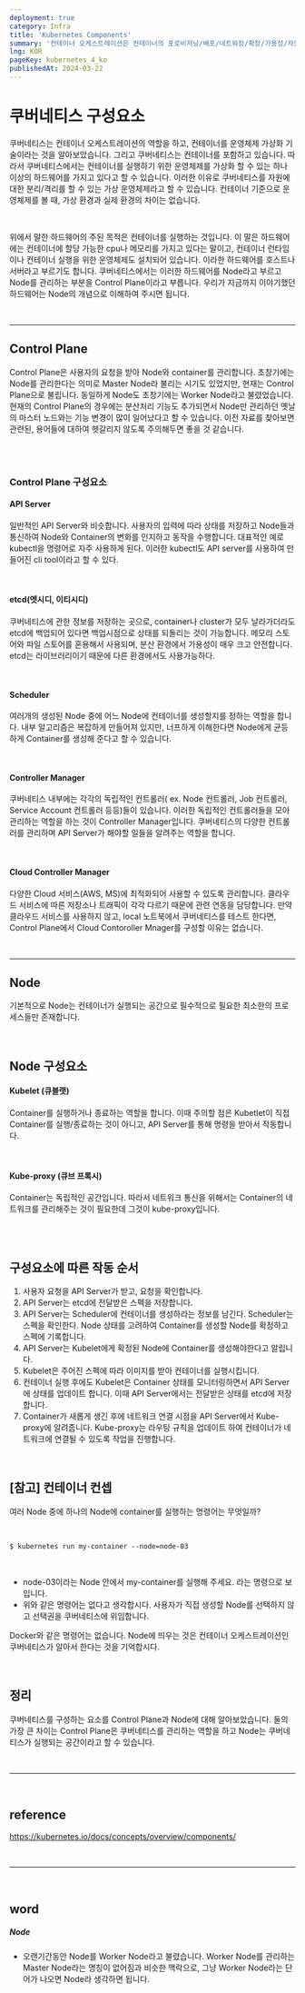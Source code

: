 ```yaml
---
deployment: true
category: Infra
title: 'Kubernetes Components'
summary: '컨테이너 오케스트레이션은 컨테이너의 포로비저닝/배포/네트워킹/확장/가용성/자원에 대한 통합 관리 합니다.'
lng: KOR
pageKey: kubernetes_4_ko
publishedAt: 2024-03-22
---
```


# 쿠버네티스 구성요소

쿠버네티스는 컨테이너 오케스트레이션의 역할을 하고, 컨테이너를 운영체제 가상화 기술이라는 것을 알아보았습니다. 그리고 쿠버네티스는 컨테이너를 포함하고 있습니다. 따라서 쿠버네티스에서는 컨테이너를 실행하기 위한 운영체제를 가상화 할 수 있는 하나 이상의 하드웨어를 가지고 있다고 할 수 있습니다. 이러한 이유로 쿠버네티스를 자원에 대한 분리/격리를 할 수 있는 가상 운영체제라고 할 수 있습니다. 컨테이너 기준으로 운영체제를 볼 때, 가상 환경과 실제 환경의 차이는 없습니다.

<br />

위에서 말한 하드웨어의 주된 목적은 컨테이너를 실행하는 것입니다.
이 말은 하드웨어에는 컨테이너에 할당 가능한 cpu나 메모리를 가지고 있다는 말이고, 컨테이너 런타임이나 컨테이너 실행을 위한 운영체제도 설치되어 있습니다.
이라한 하드웨어를 호스트나 서버라고 부르기도 합니다. 쿠버네티스에서는 이러한 하드웨어를 <codeline>Node</codeline>라고 부르고 Node를 관리하는 부분을 Control Plane이라고 부릅니다. 우리가 지금까지 이야기했던 하드웨어는 Node의 개념으로 이해하여 주시면 됩니다.

<br />

---

## Control Plane

Control Plane은 사용자의 요청을 받아 Node와 container를 관리합니다. 초창기에는 Node를 관리한다는 의미로 Master Node라 불리는 시기도 있었지만, 현재는 Control Plane으로 불립니다. 동일하게 Node도 초창기에는 Worker Node라고 불렸었습니다. 현재의 Control Plane의 경우에는 분산처리 기능도 추가되면서 Node만 관리하던 옛날의 마스터 노드와는 기능 변경이 많이 일어났다고 할 수 있습니다. 이전 자료를 찾아보면 관련된, 용어들에 대하여 헷갈리지 않도록 주의해두면 좋을 것 같습니다.

<br />
<br />

### Control Plane 구성요소

#### API Server

일반적인 API Server와 비슷합니다. 사용자의 입력에 따라 상태를 저장하고 Node들과 통신하여 Node와 Container의 변화를 인지하고 동작을 수행합니다. 대표적인 예로 kubectl을 명령어로 자주 사용하게 된다. 이러한 kubectl도 API server를 사용하여 만들어진 cli tool이라고 할 수 있다.

<br />

#### etcd(엣시디, 이티시디)

쿠버네티스에 관한 정보를 저장하는 곳으로, container나 cluster가 모두 날라가더라도 etcd에 백업되어 있다면 백업시점으로 상태를 되돌리는 것이 가능합니다. 메모리 스토어와 파일 스토어를 혼용해서 사용되며, 분산 환경에서 가용성이 매우 크고 안전합니다. etcd는 라이브러리이기 때문에 다른 환경에서도 사용가능하다.

<br />

#### Scheduler

여러개의 생성된 Node 중에 어느 Node에 컨테이너를 생성할지를 정하는 역할을 합니다. 내부 알고리즘은 복잡하게 만들어져 있지만, 너프하게 이해한다면 Node에게 균등하게 Container를 생성해 준다고 할 수 있습니다.

<br />

#### Controller Manager

쿠버네티스 내부에는 각각의 독립적인 컨트롤러( ex. Node 컨트롤러, Job 컨트롤러, Service Account 컨트롤러 등등)들이 있습니다. 이러한 독립적인 컨트롤러들을 모아 관리하는 역할을 하는 것이 Controller Manager입니다. 쿠버네티스의 다양한 컨트롤러를 관리하며 API Server가 해야할 일들을 알려주는 역할을 합니다.

<br />

#### Cloud Controller Manager

다양한 Cloud 서비스(AWS, MS)에 최적화되어 사용할 수 있도록 관리합니다. 클라우드 서비스에 따른 저장소나 트래픽이 각각 다르기 때문에 관련 연동을 담당합니다. 만약 클라우드 서비스를 사용하지 않고, local 노트북에서 쿠버네티스를 테스트 한다면, Control Plane에서 Cloud Contoroller Mnager를 구성할 이유는 없습니다.

<br />

---

## Node

기본적으로 Node는 컨테이너가 실행되는 공간으로 필수적으로 필요한 최소한의 프로세스들만 존재합니다.

<br />

## Node 구성요소

#### Kubelet (큐블랫)

Container를 실행하거나 종료하는 역할을 합니다. 이때 주의할 점은 Kubetlet이 직접 Container를 실행/종료하는 것이 아니고, API Server를 통해 명령을 받아서 작동합니다.

<br />

#### Kube-proxy (큐브 프록시)

Container는 독립적인 공간입니다. 따라서 네트워크 통신을 위해서는 Container의 네트워크를 관리해주는 것이 필요한데 그것이 kube-proxy입니다.

<br />
<br />

## 구성요소에 따른 작동 순서

1. 사용자 요청을 API Server가 받고, 요청을 확인합니다.
2. API Server는 etcd에 전달받은 스펙을 저장합니다.
3. API Server는 Scheduler에 컨테이너를 생성하라는 정보를 남긴다. Scheduler는 스펙을 확인한다. Node 상태를 고려하여 Container를 생성할 Node를 확정하고 스펙에 기록합니다.
4. API Server는 Kubelet에게 확정된 Node에 Container를 생성해야한다고 알립니다.
5. Kubelet은 주어진 스펙에 따라 이미지를 받아 컨테이너를 실행시킵니다.
6. 컨테이너 실행 후에도 Kubelet은 Container 상태를 모니터링하면서 API Server에 상태를 업데이트 합니다. 이때 API Server에서는 전달받은 상태를 etcd에 저장합니다.
7. Container가 새롭게 생긴 후에 네트워크 연결 시점을 API Server에서 Kube-proxy에 알려줍니다. Kube-proxy는 라우팅 규칙을 업데이트 하여 컨테이너가 네트워크에 연결될 수 있도록 작업을 진행합니다.

<br />

## [참고] 컨테이너 컨셉

여러 Node 중에 하나의 Node에 container를 실행하는 명령어는 무엇일까?

<br />

```
$ kubernetes run my-container --node=node-03
```

<br />

- node-03이라는 Node 안에서 my-container를 실행해 주세요. 라는 명령으로 보입니다.
- 위와 같은 명령어는 없다고 생각합시다. 사용자가 직접 생성할 Node를 선택하지 않고 선택권을 쿠버네티스에 위임합니다.

Docker와 같은 명령어는 없습니다. Node에 띄우는 것은 컨테이너 오케스트레이션인 쿠버네티스가 알아서 한다는 것을 기억합시다.

<br />

## 정리

쿠버네티스를 구성하는 요소를 Control Plane과 Node에 대해 알아보았습니다. 둘의 가장 큰 차이는 Control Plane은 쿠버네티스를 관리하는 역할을 하고 Node는 쿠버네티스가 실행되는 공간이라고 할 수 있습니다.

<br />

---

<br />

## reference

https://kubernetes.io/docs/concepts/overview/components/

<br />

---

<br />

## word

##### Node

- 오랜기간동안 Node를 Worker Node라고 불렸습니다. Worker Node를 관리하는 Master Node라는 명칭이 없어짐과 비슷한 맥락으로, 그냥 Worker Node라는 단어가 나오면 Node라 생각하면 됩니다.
